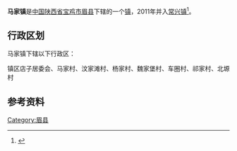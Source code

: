 {{中国乡级行政区
|行政区全称 = 马家镇
|景观照片文件名 = 
|景观照片描述 = 
|汉语拼音 =
|其他语言 = 
|其他语言名称 = 
|位置图文件名 = 
|位置图描述 = 
|自定义图片=
|上级行政区 = [[陕西省|陕西省]][[宝鸡市|宝鸡市]][[眉县|眉县]]
|行政区类别 = [[行政建制镇|镇]]
|行政区划代码 = 
|行政区划 = 
|村委会 = 
|居委会 = 
|建置时间 = 
|领导职位 = 
|领导名称 = 
|政府驻地 = 
|毗邻 = 
|地理坐标 = 
|总面积 = 
|总人口 = 
|户籍人口 = 
|户籍人口年份 = 
|常住人口 = 
|常住人口年份 = 
|人口密度 = 
|GDP = 
|邮政编码 = 
|电话区号 = 
|官方网站 = 
|网站名称 = 
}}
'''马家镇'''是[[中华人民共和国|中国]][[陕西省|陕西省]][[宝鸡市|宝鸡市]][[眉县|眉县]]下辖的一个[[行政建制镇|镇]]，2011年并入[[常兴镇_(眉县)|常兴镇]]<ref>{{cite web|url=http://www.meixian.gov.cn/art/2018/6/28/art_8587_822699.html|title=常兴镇镇长围绕镇域经济建设工作持续发展等话题接受访谈|publisher=眉县人民政府|date=2018-06-28|accessdate=2021-09-16|archive-date=2021-09-15|archive-url=https://web.archive.org/web/20210915163113/http://www.meixian.gov.cn/art/2018/6/28/art_8587_822699.html|dead-url=no}}</ref>。

== 行政区划 ==
马家镇下辖以下行政区：

镇区店子居委会、马家村、汶家滩村、杨家村、魏家堡村、车圈村、祁家村、北塬村
==参考资料==
{{reflist}}
{{Shaanxi-stub}}
{{陕西省宝鸡市眉县行政区划}}

[[Category:眉县|Category:眉县]]